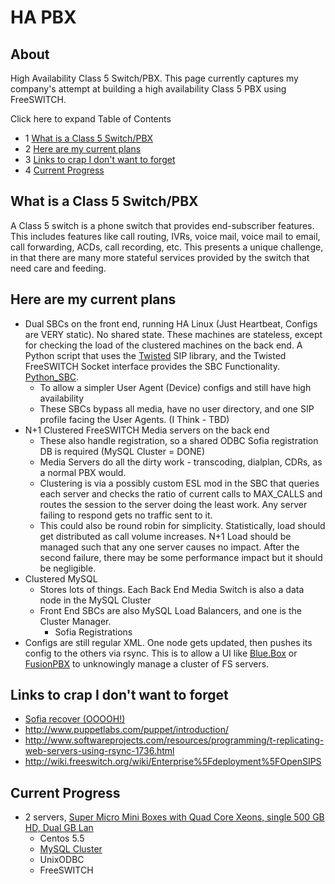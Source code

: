 
# HA PBX 

 

## About

High Availability Class 5 Switch/PBX. This page currently captures my company's attempt at building a high availability Class 5 PBX using FreeSWITCH.

Click here to expand Table of Contents

* 1 [What is a Class 5 Switch/PBX](#what-is-a-class-5-switchpbx)
* 2 [Here are my current plans](#here-are-my-current-plans)
* 3 [Links to crap I don't want to forget](#links-to-crap-i-dont-want-to-forget)
* 4 [Current Progress](#current-progress)

## What is a Class 5 Switch/PBX

A Class 5 switch is a phone switch that provides end-subscriber features. This includes features like call routing, IVRs, voice mail, voice mail to email, call forwarding, ACDs, call recording, etc. This presents a unique challenge, in that there are many more stateful services provided by the switch that need care and feeding.

## Here are my current plans

* Dual SBCs on the front end, running HA Linux (Just Heartbeat, Configs are VERY static). No shared state. These machines are stateless, except for checking the load of the clustered machines on the back end. A Python script that uses the [Twisted](http://twistedmatrix.com/documents/8.1.0/api/twisted.protocols.sip.html) SIP library, and the Twisted FreeSWITCH Socket interface provides the SBC Functionality. [Python\_SBC](https://wiki.freeswitch.org/wiki/Python%5FSBC "Python SBC").  
   * To allow a simpler User Agent (Device) configs and still have high availability  
   * These SBCs bypass all media, have no user directory, and one SIP profile facing the User Agents. (I Think - TBD)
* N+1 Clustered FreeSWITCH Media servers on the back end  
   * These also handle registration, so a shared ODBC Sofia registration DB is required (MySQL Cluster = DONE)  
   * Media Servers do all the dirty work - transcoding, dialplan, CDRs, as a normal PBX would.  
   * Clustering is via a possibly custom ESL mod in the SBC that queries each server and checks the ratio of current calls to MAX\_CALLS and routes the session to the server doing the least work. Any server failing to respond gets no traffic sent to it.  
   * This could also be round robin for simplicity. Statistically, load should get distributed as call volume increases. N+1 Load should be managed such that any one server causes no impact. After the second failure, there may be some performance impact but it should be negligible.
* Clustered MySQL  
   * Stores lots of things. Each Back End Media Switch is also a data node in the MySQL Cluster  
   * Front End SBCs are also MySQL Load Balancers, and one is the Cluster Manager.  
      * Sofia Registrations
* Configs are still regular XML. One node gets updated, then pushes its config to the others via rsync. This is to allow a UI like [Blue.Box](http://2600hz.org/) or [FusionPBX](http://fusionpbx.com/) to unknowingly manage a cluster of FS servers.

## Links to crap I don't want to forget

* [Sofia recover (OOOOH!)](https://wiki.freeswitch.org/wiki/Freeswitch%5FHA "Freeswitch HA")
* <http://www.puppetlabs.com/puppet/introduction/>
* <http://www.softwareprojects.com/resources/programming/t-replicating-web-servers-using-rsync-1736.html>
* <http://wiki.freeswitch.org/wiki/Enterprise%5Fdeployment%5FOpenSIPS>

## Current Progress

* 2 servers, [Super Micro Mini Boxes with Quad Core Xeons, single 500 GB HD, Dual GB Lan](http://www.newegg.com/Product/Product.aspx?Item=N82E16816101244)  
   * Centos 5.5  
   * [MySQL Cluster](http://www.mysql.com/downloads/mirror.php?id=392174)  
   * UnixODBC  
   * FreeSWITCH


